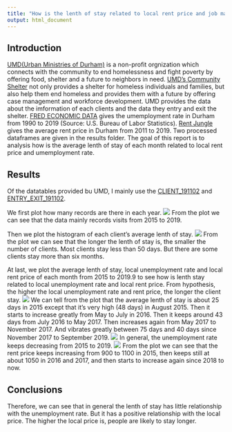 ```yaml
---
title: "How is the lenth of stay related to local rent price and job market."
output: html_document
---
```


## Introduction

[UMD(Urban Ministries of Durham)](https://umdurham.org/) is a non-profit orgnization which connects with the community to end homelessness and fight poverty by offering food, shelter and a future to neighbors in need. [UMD's Community Shelter](https://umdurham.org/what-we-do/shelter.html) not only provides a shelter for homeless individuals and families, but also help them end homeless and provides them with a future by offering case management and workforce development. UMD provides the data about the imformation of each clients and the data they entry and exit the shelter. [FRED ECONOMIC DATA](https://fred.stlouisfed.org/series/DURH537URN) gives the umemployment rate in Durham from 1990 to 2019 (Source: U.S. Bureau of Labor Statistics). [Rent Jungle](https://www.rentjungle.com/average-rent-in-durham-rent-trends/) gives the average rent price in Durham from 2011 to 2019. Two processed dataframes are given in the results folder. The goal of this report is to analysis how is the average lenth of stay of each month related to local rent price and umemployment rate. 

## Results

Of the datatables provided bu UMD, I mainly use the [CLIENT_191102](https://raw.githubusercontent.com/biodatascience/datasci611/gh-pages/data/project2_2019/CLIENT_191102.tsv) and [ENTRY_EXIT_191102](https://raw.githubusercontent.com/biodatascience/datasci611/gh-pages/data/project2_2019/ENTRY_EXIT_191102.tsv).

We first plot how many records are there in each year.
![](visit_number.png)
From the plot we can see that the data mainly records visits from 2015 to 2019.

Then we plot the histogram of each client's average lenth of stay.
![](avg_stay_time.png)
From the plot we can see that the longer the lenth of stay is, the smaller the number of clients. Most clients stay less than 50 days. But there are some clients stay more than six months.

At last, we plot the average lenth of stay, local unemployment rate and local rent price of each month from 2015 to 2019.9 to see how is lenth stay related to local unemployment rate and local rent price. From hypothesis, the higher the local unemployment rate and rent price, the longer the client stay.
![](lenth_of_stay.png)
We can tell from the plot that the average lenth of stay is about 25 days in 2015 except that it's very high (48 days) in August 2015. Then it starts to increase greatly from May to July in 2016. Then it keeps around 43 days from July 2016 to May 2017. Then increases again from May 2017 to November 2017. And vibrates greatly between 75 days and 40 days since November 2017 to September 2019.
![](unemployment_rate.png)
In general, the unemployment rate keeps decreasing from 2015 to 2019.
![](rent_price.png)
From the plot we can see that the rent price keeps increasing from 900 to 1100 in 2015, then keeps still at about 1050 in 2016 and 2017, and then starts to increase again since 2018 to now.

## Conclusions
Therefore, we can see that in general the lenth of stay has little relationship with the unemployment rate. But it has a positive relationship with the local price. The higher the local price is, people are likely to stay longer.


